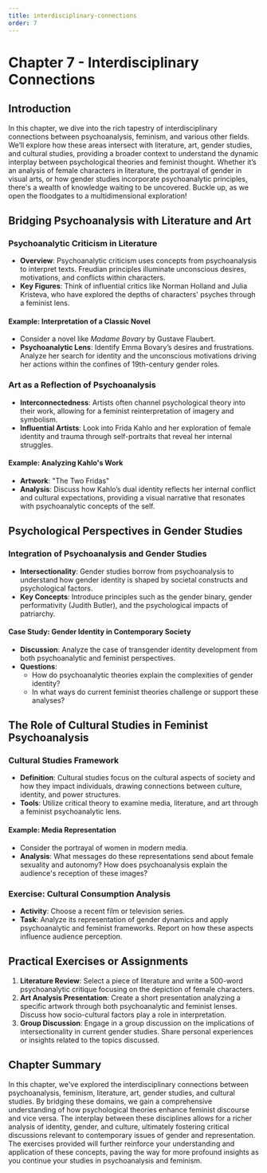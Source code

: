 ```yaml
---
title: interdisciplinary-connections
order: 7
---
```


# Chapter 7 - Interdisciplinary Connections

## Introduction
In this chapter, we dive into the rich tapestry of interdisciplinary connections between psychoanalysis, feminism, and various other fields. We’ll explore how these areas intersect with literature, art, gender studies, and cultural studies, providing a broader context to understand the dynamic interplay between psychological theories and feminist thought. Whether it’s an analysis of female characters in literature, the portrayal of gender in visual arts, or how gender studies incorporate psychoanalytic principles, there's a wealth of knowledge waiting to be uncovered. Buckle up, as we open the floodgates to a multidimensional exploration!

## Bridging Psychoanalysis with Literature and Art

### Psychoanalytic Criticism in Literature
- **Overview**: Psychoanalytic criticism uses concepts from psychoanalysis to interpret texts. Freudian principles illuminate unconscious desires, motivations, and conflicts within characters.
- **Key Figures**: Think of influential critics like Norman Holland and Julia Kristeva, who have explored the depths of characters' psyches through a feminist lens.

#### Example: Interpretation of a Classic Novel
- Consider a novel like *Madame Bovary* by Gustave Flaubert.
- **Psychoanalytic Lens**: Identify Emma Bovary’s desires and frustrations. Analyze her search for identity and the unconscious motivations driving her actions within the confines of 19th-century gender roles.

### Art as a Reflection of Psychoanalysis
- **Interconnectedness**: Artists often channel psychological theory into their work, allowing for a feminist reinterpretation of imagery and symbolism.
- **Influential Artists**: Look into Frida Kahlo and her exploration of female identity and trauma through self-portraits that reveal her internal struggles.

#### Example: Analyzing Kahlo's Work
- **Artwork**: "The Two Fridas"
- **Analysis**: Discuss how Kahlo’s dual identity reflects her internal conflict and cultural expectations, providing a visual narrative that resonates with psychoanalytic concepts of the self.

## Psychological Perspectives in Gender Studies

### Integration of Psychoanalysis and Gender Studies
- **Intersectionality**: Gender studies borrow from psychoanalysis to understand how gender identity is shaped by societal constructs and psychological factors.
- **Key Concepts**: Introduce principles such as the gender binary, gender performativity (Judith Butler), and the psychological impacts of patriarchy.

#### Case Study: Gender Identity in Contemporary Society
- **Discussion**: Analyze the case of transgender identity development from both psychoanalytic and feminist perspectives.
- **Questions**:
  - How do psychoanalytic theories explain the complexities of gender identity?
  - In what ways do current feminist theories challenge or support these analyses?

## The Role of Cultural Studies in Feminist Psychoanalysis

### Cultural Studies Framework
- **Definition**: Cultural studies focus on the cultural aspects of society and how they impact individuals, drawing connections between culture, identity, and power structures.
- **Tools**: Utilize critical theory to examine media, literature, and art through a feminist psychoanalytic lens.

#### Example: Media Representation
- Consider the portrayal of women in modern media.
- **Analysis**: What messages do these representations send about female sexuality and autonomy? How does psychoanalysis explain the audience's reception of these images?

### Exercise: Cultural Consumption Analysis
- **Activity**: Choose a recent film or television series.
- **Task**: Analyze its representation of gender dynamics and apply psychoanalytic and feminist frameworks. Report on how these aspects influence audience perception.

## Practical Exercises or Assignments
1. **Literature Review**: Select a piece of literature and write a 500-word psychoanalytic critique focusing on the depiction of female characters.
2. **Art Analysis Presentation**: Create a short presentation analyzing a specific artwork through both psychoanalytic and feminist lenses. Discuss how socio-cultural factors play a role in interpretation.
3. **Group Discussion**: Engage in a group discussion on the implications of intersectionality in current gender studies. Share personal experiences or insights related to the topics discussed.

## Chapter Summary
In this chapter, we've explored the interdisciplinary connections between psychoanalysis, feminism, literature, art, gender studies, and cultural studies. By bridging these domains, we gain a comprehensive understanding of how psychological theories enhance feminist discourse and vice versa. The interplay between these disciplines allows for a richer analysis of identity, gender, and culture, ultimately fostering critical discussions relevant to contemporary issues of gender and representation. The exercises provided will further reinforce your understanding and application of these concepts, paving the way for more profound insights as you continue your studies in psychoanalysis and feminism.
